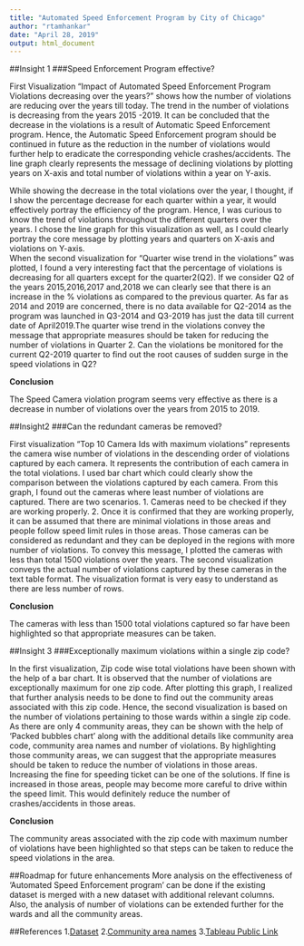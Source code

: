```yaml
---
title: "Automated Speed Enforcement Program by City of Chicago"
author: "rtamhankar"
date: "April 28, 2019"
output: html_document
---
```



##Insight 1
###Speed Enforcement Program effective?

First Visualization "Impact of Automated Speed Enforcement Program Violations decreasing over the years?" shows how the number of violations are reducing over the years till today. The trend in the number of violations is decreasing from the years 2015 -2019. It can be concluded that the decrease in the violations is a result of Automatic Speed Enforcement program. Hence, the Automatic Speed Enforcement program should be continued in future as the reduction in the number of violations would further help to eradicate the corresponding vehicle crashes/accidents. The line graph clearly represents the message of declining violations by plotting years on X-axis and total number of violations within a year on Y-axis.

While showing the decrease in the total violations over the year, I thought, if I show the percentage decrease for each quarter within a year, it would effectively portray the efficiency of the program. Hence, I was curious to know the trend of violations throughout the different quarters over the years. I chose the line graph for this visualization as well, as I could clearly portray the core message by plotting years and quarters on X-axis and violations on Y-axis.  
When the second visualization for "Quarter wise trend in the violations" was plotted, I found a very interesting fact that the percentage of violations is decreasing for all quarters except for the quarter2(Q2). If we consider Q2 of the years 2015,2016,2017 and,2018 we can clearly see that there is an increase in the % violations as compared to the previous quarter. As far as 2014 and 2019 are concerned, there is no data available for Q2-2014 as the program was launched in Q3-2014 and Q3-2019 has just the data till current date of April2019.The quarter wise trend in the violations convey the message that appropriate measures should be taken for reducing the number of violations in Quarter 2. Can the violations be monitored for the current Q2-2019 quarter to find out the root causes of sudden surge in the speed violations in Q2?  

**Conclusion**

The Speed Camera violation program seems very effective as there is a decrease in number of violations over the years from 2015 to 2019.


##Insight2
###Can the redundant cameras be removed?

First visualization "Top 10 Camera Ids with maximum violations" represents the camera wise number of violations in the descending order of violations captured by each camera. It represents the contribution of each camera in the total violations. I used bar chart which could clearly show the comparison between the violations captured by each camera.
From this graph, I found out the cameras where least number of violations are captured. There are two scenarios.
1.	Cameras need to be checked if they are working properly.
2.	Once it is confirmed that they are working properly, it can be assumed that there are minimal violations in those areas and people follow speed limit rules in those areas.
Those cameras can be considered as redundant and they can be deployed in the regions with more number of violations.
To convey this message, I plotted the cameras with less than total 1500 violations over the years. The second visualization conveys the actual number of violations captured by these cameras in the text table format. The visualization format is very easy to understand as there are less number of rows.

**Conclusion**

The cameras with less than 1500 total violations captured so far have been highlighted so that appropriate measures can be taken.

##Insight 3
###Exceptionally maximum violations within a single zip code?

In the first visualization, Zip code wise total violations have been shown with the help of a bar chart. It is observed that the number of violations are exceptionally maximum for one zip code. After plotting this graph, I realized that further analysis needs to be done to find out the community areas associated with this zip code. Hence, the second visualization is based on the number of violations pertaining to those wards within a single zip code. As there are only 4 community areas, they can be shown with the help of 'Packed bubbles chart' along with the additional details like community area code, community area names and number of violations.
By highlighting those community areas, we can suggest that the appropriate measures should be taken to reduce the number of violations in those areas. Increasing the fine for speeding ticket can be one of the solutions. If fine is increased in those areas, people may become more careful to drive within the speed limit. This would definitely reduce the number of crashes/accidents in those areas.

**Conclusion**

The community areas associated with the zip code with maximum number of violations have been highlighted so that steps can be taken to reduce the speed violations in the area.

##Roadmap for future enhancements
More analysis on the effectiveness of 'Automated Speed Enforcement program' can be done if the existing dataset is merged with a new dataset with additional relevant columns. Also, the analysis of number of violations can be extended further for the wards and all the community areas.

##References
1.[Dataset](https://data.cityofchicago.org/Transportation/Speed-Camera-Violations/gncf-3xbx)
2.[Community area names](https://www.chicagotribune.com/chi-community-areas-htmlstory.html)
3.[Tableau Public Link](https://public.tableau.com/profile/rujuta.tamhankar#!/vizhome/Automated_Speed_Enforcement_Program_By_City_Of_Chicago/Decreaseintheviolationsovertheyears)

